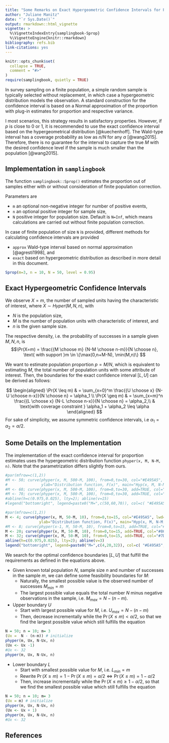 ```yaml
---
title: "Some Remarks on Exact Hypergeometric Confidence Intervals for Proportion Estimates"
author: "Juliane Manitz"
date: "`r Sys.Date()`"
output: rmarkdown::html_vignette
vignette: >
  %\VignetteIndexEntry{samplingbook-Sprop}
  %\VignetteEngine{knitr::rmarkdown}
bibliography: refs.bib
link-citations: yes
---
```


```r
knitr::opts_chunk$set(
  collapse = TRUE,
  comment = "#>"
)
require(samplingbook, quietly = TRUE)
```

In survey sampling on a finite population, a simple random sample is typically selected without replacement, in which case a hypergeometric distribution models the observation. A standard construction for the confidence interval is based on a Normal approximation of the proportion with plug-in estimates for proportion and respective variance. 

I most scenarios, this strategy results in satisfactory properties. However, if $p$ is close to 0 or 1, it is recommended to use the exact confidence interval based on the hypergeometrical distribution [@kuechenhoff]. The Wald-type interval has a coverage probability as low as $n/N$ for any $\alpha$ [@wang2015]. Therefore, there is no guarantee for the interval to capture the true $M$ with the desired confidence level if the sample is much smaller than the population [@wang2015].

## Implementation in `samplingbook`

The function `samplingbook::Sprop()` estimates the proportion out of samples either with or without consideration of finite population correction. 

Parameters are

* `m` an optional non-negative integer for number of positive events, 
* `n` an optional positive integer for sample size,
* `N` positive integer for population size. Default is `N=Inf`, which means calculations are carried out without finite population correction.

In case of finite population of size `N` is provided, different methods for calculating confidence intervals are provided

*	`approx` Wald-type interval based on normal approximation [@agresti1998], and
*	`exact` based on hypergeometric distribution as described in more detail in this document.

``` r
Sprop(m=3, n = 10, N = 50, level = 0.95)
```

## Exact Hypergeometric Confidence Intervals

We observe $X=m$, the number of sampled units having the characteristic of interest, where $X \sim Hyper(M, N, n)$, with 

* $N$ is the population size, 
*	$M$ is the number of population units with characteristic of interest, and 
*	$n$ is the given sample size.

The respective density, i.e. the probability of successes in a sample given $M, N, n$, is 
$$\Pr(X=m) = \frac{{M \choose m} {N-M \choose n-m}}{N \choose n}, \text{ with  support }m \in \{\max(0,n+M-N), \min(M,n)\} $$

We want to estimate population proportion $p = M/N$, which is equivalent to estimating $M$, the total number of population units with some attribute of interest. 
Then, the boundaries for the exact confidence interval $[L,U]$ can be derived as follows: 

$$
\begin{aligned}
\Pr(X \leq m) & = \sum_{x=0}^m  \frac{{U \choose x} {N-U \choose n-x}}{N \choose n} = \alpha_1 \\
\Pr(X \geq m) & = \sum_{x=m}^n  \frac{{L \choose x} {N-L \choose n-x}}{N \choose n} = \alpha_2,\\
& \text{with coverage constraint } \alpha_1 + \alpha_2 \leq \alpha
\end{aligned}
$$
For sake of simplicity, we assume symmetric confidence intervals, i.e $\alpha_1 = \alpha_2 = \alpha/2$.

## Some Details on the Implementation

The implementation of the exact confidence interval for proportion estimates uses the hypergeometric distribution function `phyper(x, M, N-M, n)`. Note that the parametrization differs slightly from ours. 

<!--#phyper is based on calculating dhyper and phyper(...)/dhyper(...) (as a summation), based on ideas of Ian Smith and Morten Welinder.-->

``` r
#par(mfrow=c(1,2))
#M <- 50; curve(phyper(x, M, 500-M, 100), from=0,to=30, col="#E495A5", lwd=2, las=1,
#               ylab="Distribution function, F(x)", main="Hyp(x, M, N-M, n) given N=500, n=100")
#M <- 60; curve(phyper(x, M, 500-M, 100), from=0,to=30, add=TRUE, col="#86B875", lwd=2)
#M <- 70; curve(phyper(x, M, 500-M, 100), from=0,to=30, add=TRUE, col="#7DB0DD", lwd=2)
#abline(h=c(0.975,0.025), lty=2); abline(v=15)
#legend("bottomright", legend=paste0("M=",c(50,60,70)), col=c( "#E495A5","#86B875","#7DB0DD"), lty=1,lwd=2)

#par(mfrow=c(1,2))
M <- 4; curve(phyper(x, M, 50-M, 10), from=0,to=15, col="#E495A5", lwd=2, las=1, ylim=c(0,1),
               ylab="Distribution function, F(x)", main="Hyp(x, M, N-M, n) given N=50, n=10")
#M <- 8; curve(phyper(x-1, M, 50-M, 10), from=0,to=15, add=TRUE, col="#86B875", lwd=2)
M <- 20; curve(phyper(x, M, 50-M, 10), from=0,to=15, add=TRUE, col="#86B875", lwd=2)
M <- 32; curve(phyper(x, M, 50-M, 10), from=0,to=15, add=TRUE, col="#7DB0DD", lwd=2)
abline(h=c(0.975,0.025), lty=2); abline(v=3)
legend("bottomright", legend=paste0("M=",c(4,20,32)), col=c( "#E495A5","#86B875","#7DB0DD"), lty=1,lwd=2)
```

We search for the optimal confidence boundaries $[L,U]$ that fulfill the requirements as defined in the equations above.  

* Given known total population $N$, sample size $n$ and number of successes in the sample $m$, we can define some feasibility boundaries for $M$:
    + Naturally, the smallest possible value is the observed number of successes $M_{min} = m$
    + The largest possible value equals the total number $N$ minus negative observations in the sample, i.e. $M_{max} = N - (n-m)$.

* Upper boundary $U$
    + Start with largest possible value for $M$, i.e. $U_{max} = N - (n-m)$
    + Then, decrease incrementally while the $\Pr(X \leq m) < \alpha/2$, so that we find the largest possible value which still fulfills the equation


``` r
N = 50; n = 10; m= 3  
(Ux =  N - (n-m)) # initialize 
phyper(m, Ux, N-Ux, n)
(Ux <- Ux -1)
#Ux <- 32
phyper(m, Ux, N-Ux, n)
```

* Lower boundary $L$ 
    + Start with smallest possible value for $M$, i.e. $L_{min} = m$
    + Rewrite $\Pr(X \geq m) = 1 - \Pr(X \leq m) = \alpha/2 \Leftrightarrow \Pr(X \leq m) = 1 - \alpha/2$
    + Then, increase incrementally while the $\Pr(X \leq m) \geq 1-\alpha/2$, so that we find the smallest possible value which still fulfills the equation


``` r
N = 50; n = 10; m= 3  
(Ux = m) # initialize 
phyper(m, Ux, N-Ux, n)
(Ux <- Ux + 1)
phyper(m, Ux, N-Ux, n)
#Ux <- 32
```

## References

